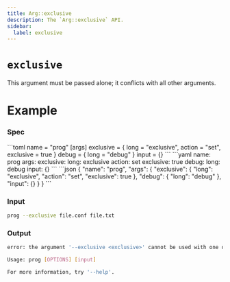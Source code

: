 ```yaml
---
title: Arg::exclusive
description: The `Arg::exclusive` API.
sidebar:
  label: exclusive
---
```



# `exclusive` <LinkButton href="https://docs.rs/clap/latest/clap/struct.Arg.html#method.exclusive" icon="open-book" variant="minimal"></LinkButton>

<Badge text="since 0.1.0" size="small" />

This argument must be passed alone; it conflicts with all other arguments.

# Example

### Spec

<Tabs syncKey="format">
  <TabItem label="TOML">
```toml
name = "prog"
[args]
exclusive = { long = "exclusive", action = "set", exclusive = true }
debug = { long = "debug" }
input = {}
```
  </TabItem>
  <TabItem label="YAML">
```yaml
name: prog
args:
  exclusive:
    long: exclusive
    action: set
    exclusive: true
  debug:
    long: debug
  input: {}
```
  </TabItem>
  <TabItem label="JSON">
```json
{
  "name": "prog",
  "args": {
    "exclusive": {
      "long": "exclusive",
      "action": "set",
      "exclusive": true
    },
    "debug": {
      "long": "debug"
    },
    "input": {}
  }
}
```
  </TabItem>
</Tabs>

### Input

```bash
prog --exclusive file.conf file.txt
```

### Output

```bash
error: the argument '--exclusive <exclusive>' cannot be used with one or more of the other specified arguments

Usage: prog [OPTIONS] [input]

For more information, try '--help'.
```
